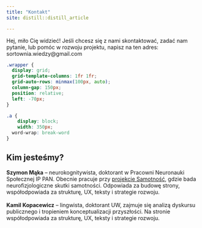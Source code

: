 ```yaml
---
title: "Kontakt"
site: distill::distill_article

---
```




Hej, miło Cię widzieć! Jeśli chcesz się z nami skontaktować, zadać nam pytanie, lub pomóc w rozwoju projektu, napisz na ten adres: 
sortownia.wiedzy@gmail.com


```css

.wrapper {
  display: grid;
  grid-template-columns: 1fr 1fr;
  grid-auto-rows: minmax(100px, auto);
  column-gap: 150px;
  position: relative; 
  left: -70px;
}

.a {
    display: block;
    width: 350px;
  word-wrap: break-word
}


```

## Kim jesteśmy? 
 

**Szymon Mąka** – neurokognitywista, doktorant w Pracowni Neuronauki Społecznej IP PAN. Obecnie pracuje przy [projekcie Samotność](http://www.neuronauka-spoleczna.pl/badania-2/opus/), gdzie bada neurofizjologiczne skutki samotności. Odpowiada za budowę strony, współodpowiada za strukturę, UX, teksty i strategie rozwoju.
<br> </br> 
**Kamil Kopacewicz** – lingwista, doktorant UW, zajmuje się analizą dyskursu publicznego i tropieniem konceptualizacji przyszłości. Na stronie współodpowiada za strukturę, UX, teksty i strategie rozwoju. 
